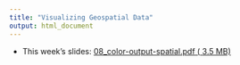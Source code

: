```yaml
---
title: "Visualizing Geospatial Data"
output: html_document
---
```


- This week's slides: [08_color-output-spatial.pdf ( <i class="far fa-file-pdf"></i> 3.5 MB)](../../files/slides/08_geospatial.pdf)
